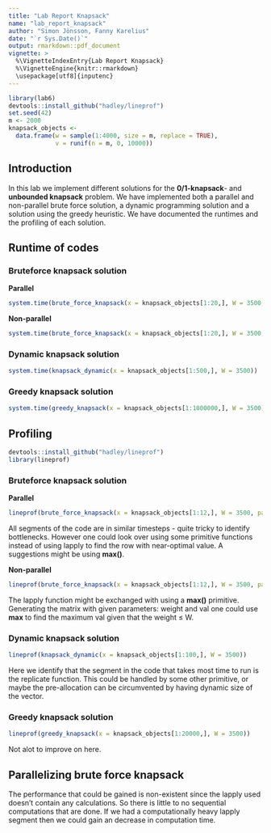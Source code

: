 ```yaml
---
title: "Lab Report Knapsack"
name: "lab_report_knapsack"
author: "Simon Jönsson, Fanny Karelius"
date: "`r Sys.Date()`"
output: rmarkdown::pdf_document
vignette: >
  %\VignetteIndexEntry{Lab Report Knapsack}
  %\VignetteEngine{knitr::rmarkdown}
  \usepackage[utf8]{inputenc}
---
```

```r
library(lab6)
devtools::install_github("hadley/lineprof")
set.seed(42)
m <- 2000
knapsack_objects <-
  data.frame(w = sample(1:4000, size = m, replace = TRUE),
             v = runif(n = m, 0, 10000))
```

## Introduction

In this lab we implement different solutions for the **0/1-knapsack**- and **unbounded knapsack** problem. We have implemented both a parallel and non-parallel brute force solution, a dynamic programming solution and a solution using the greedy heuristic. We have documented the runtimes and the profiling of each solution.

## Runtime of codes

### Bruteforce knapsack solution

**Parallel**
```r
system.time(brute_force_knapsack(x = knapsack_objects[1:20,], W = 3500, parallel=FALSE))
```
**Non-parallel**
```r
system.time(brute_force_knapsack(x = knapsack_objects[1:20,], W = 3500, parallel=FALSE))
```

### Dynamic knapsack solution

```r
system.time(knapsack_dynamic(x = knapsack_objects[1:500,], W = 3500))
```

### Greedy knapsack solution
```r
system.time(greedy_knapsack(x = knapsack_objects[1:1000000,], W = 3500))
```
## Profiling
```r
devtools::install_github("hadley/lineprof")
library(lineprof)
```

### Bruteforce knapsack solution

**Parallel**
```r
lineprof(brute_force_knapsack(x = knapsack_objects[1:12,], W = 3500, parallel=TRUE))
```

All segments of the code are in similar timesteps - quite tricky to identify bottlenecks. However one could look over using some primitive functions instead of using lapply to find the row with near-optimal value. A suggestions might be using **max()**.

**Non-parallel**
```r
lineprof(brute_force_knapsack(x = knapsack_objects[1:12,], W = 3500, parallel=FALSE))
```

The lapply function might be exchanged with using a **max()** primitive. Generating the matrix with given parameters: weight and val one could use **max** to find the maximum val given that the weight $\leq$ W.

### Dynamic knapsack solution
```r
lineprof(knapsack_dynamic(x = knapsack_objects[1:100,], W = 3500))
```

Here we identify that the segment in the code that takes most time to run is the replicate function. This could be handled by some other primitive, or maybe the pre-allocation can be circumvented by having dynamic size of the vector.

### Greedy knapsack solution
```r
lineprof(greedy_knapsack(x = knapsack_objects[1:20000,], W = 3500))
```

Not alot to improve on here.

## Parallelizing brute force knapsack
The performance that could be gained is non-existent since the lapply used doesn't contain any calculations. So there is little to no sequential computations that are done. If we had a computationally heavy lapply segment then we could gain an decrease in computation time. 
